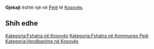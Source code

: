 {{Fshat në 
 | Emri                = Gjekajt
 | EmriAlt                = 
 | NAME_SHORT_FORM=      
 | NAME_GENERIC=      
 | NAME_SORT_NAME_RO=      GJEKAJT
 | FULL_NAME_RO = Gjekajt
 | FULL_NAME_ND_RO=Gjekajt
 | SORT_NAME_RG=GJEKAJT
 | FULL_NAME_RG=Gjekajt
 | FULL_NAME_ND_RG=Gjekajt
 | SRP_NAME_SHORT_FORM=      
 | SRP_NAME_GENERIC=      
 | SRP_NAME_SORT_NAME_RO=      
 | SRP_FULL_NAME_RO = 
 | SRP_FULL_NAME_ND_RO=
 | SRP_SORT_NAME_RG=
 | SRP_FULL_NAME_RG=
 | SRP_FULL_NAME_ND_RG=
 | Emri (Rasa dhanore) = 
 | Figura              = 
 | Shteti              = Kosovo
 | Komuna              = Pejë
 | Kodi postar         = 
 | Sipërfaqja          = 

 | Popullsia           = 

 | Regj. i popullsisë  = 
 | Dend. e popullsisë  = 
 | Faqja zyrtare       = 
 <!--- Koordinatat ----> 
 | Gjerësia            = 42.738889
 | Gjatësia            = 20.101111
 | Lartësia            = 
}}
'''Gjekajt''' është një [[]] në [[Pejë]] të [[Kosovës]].

<!-- == Gjeografia == -->
<!-- == Historia == -->
<!-- == Demografia == -->
== Shih edhe ==
{{Komuna Pejë}}
{{Kosovo-Administrata-Cung}}

[[Kategoria:Fshatra në Kosovës]]
[[Kategoria:Fshatra në Kommunes Pejë]]
[[Kategoria:Vendbanime në Kosovës]]